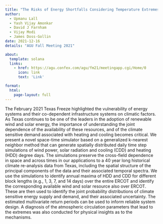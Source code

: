 ```yaml
---
title: "The Risks of Energy Shortfalls Considering Temperature Extremes, Wind and Solar Energy for the Texas Energy Grid Using a Novel Space-Time Simulation Model"
author:
  - Upmanu Lall
  - Yash Vijay Amonkar
  - David J Farnham
  - Vijay Modi
  - James Doss-Gollin
date: 2021-12-16
details: "AGU Fall Meeting 2021"

about:
  template: solana
  links:
    - href: https://agu.confex.com/agu/fm21/meetingapp.cgi/Home/0
      icon: link
      text: 'Link'

format:
  html:
    page-layout: full
---
```


The February 2021 Texas Freeze highlighted the vulnerability of energy systems and their co-dependent infrastructure systems on climatic factors. As Texas continues to be one of the leaders in the adoption of renewable wind and solar energy, the importance of understanding the joint dependence of the availability of these resources, and of the climate sensitive demand associated with heating and cooling becomes critical. We present a novel space-time simulator based on a generalized k-nearest neighbor method that can generate spatially distributed daily time step simulations of wind power, solar radiation and cooling (CDD) and heating (HDD) degree days. The simulations preserve the cross-field dependence in space and across times in our applications to a 40 year long historical climate re-analysis data from Texas, including the spatial structure of the principal components of the data and their associated temporal spectra. We use the simulations to identify annual maxima of HDD and CDD for different block lengths (e.g., 1, 3, 7, and 14 days) over the entire ERCOT and identify the corresponding available wind and solar resource also over ERCOT. These are then used to identify the joint probability distributions of climate sensitive energy supply and demand, and their associated uncertainty. The estimated multivariate return periods can be used to inform reliable system design. A diagnosis of the atmospheric circulation parameters that lead to the extremes was also conducted for physical insights as to the mechanisms.